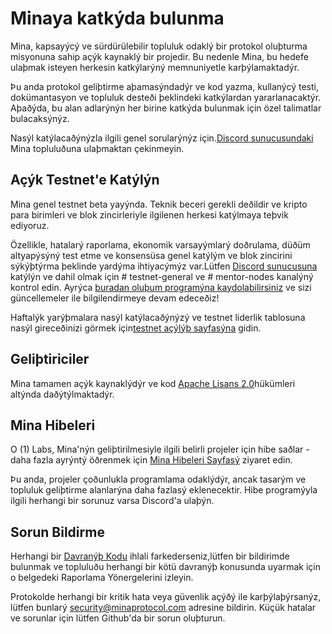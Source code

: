 
# Minaya katkýda bulunma

Mina, kapsayýcý ve sürdürülebilir topluluk odaklý bir protokol oluþturma misyonuna sahip açýk kaynaklý bir projedir. Bu nedenle Mina, bu hedefe ulaþmak isteyen herkesin katkýlarýný memnuniyetle karþýlamaktadýr.

Þu anda protokol geliþtirme aþamasýndadýr ve kod yazma, kullanýcý testi, dokümantasyon ve topluluk desteði þeklindeki katkýlardan yararlanacaktýr. Aþaðýda, bu alan adlarýnýn her birine katkýda bulunmak için özel talimatlar bulacaksýnýz.

Nasýl katýlacaðýnýzla ilgili genel sorularýnýz için.[Discord sunucusundaki](https://bit.ly/MinaDiscord) Mina topluluðuna ulaþmaktan çekinmeyin.

## Açýk Testnet'e Katýlýn

Mina genel testnet beta yayýnda. Teknik beceri gerekli deðildir ve kripto para birimleri ve blok zincirleriyle ilgilenen herkesi katýlmaya teþvik ediyoruz.

Özellikle, hatalarý raporlama, ekonomik varsayýmlarý doðrulama, düðüm altyapýsýný test etme ve konsensüsa genel katýlým ve blok zincirini sýkýþtýrma þeklinde yardýma ihtiyacýmýz var.Lütfen [Discord sunucusuna](https://bit.ly/MinaDiscord) katýlýn ve dahil olmak için # testnet-general ve # mentor-nodes kanalýný kontrol edin.
Ayrýca [buradan oluþum programýna kaydolabilirsiniz](/genesis) ve sizi güncellemeler ile bilgilendirmeye devam edeceðiz!

Haftalýk yarýþmalara nasýl katýlacaðýnýzý ve testnet liderlik tablosuna nasýl gireceðinizi görmek için[testnet açýlýþ sayfasýna](/testnet.html) gidin.

## Geliþtiriciler

Mina tamamen açýk kaynaklýdýr ve kod [Apache Lisans 2.0](https://github.com/MinaProtocol/mina/blob/master/LICENSE)hükümleri altýnda daðýtýlmaktadýr.

## Mina Hibeleri

O (1) Labs, Mina'nýn geliþtirilmesiyle ilgili belirli projeler için hibe saðlar - daha fazla ayrýntý öðrenmek için [Mina Hibeleri Sayfasý](https://minaprotocol.com/grants) ziyaret edin.

Þu anda, projeler çoðunlukla programlama odaklýdýr, ancak tasarým ve topluluk geliþtirme alanlarýna daha fazlasý eklenecektir. Hibe programýyla ilgili herhangi bir sorunuz varsa Discord'a ulaþýn.

## Sorun Bildirme

Herhangi bir [Davranýþ Kodu](https://github.com/MinaProtocol/mina/blob/develop/CODE_OF_CONDUCT.md) ihlali farkederseniz,lütfen bir bildirimde bulunmak ve topluluðu herhangi bir kötü davranýþ konusunda uyarmak için o belgedeki Raporlama Yönergelerini izleyin.

Protokolde herhangi bir kritik hata veya güvenlik açýðý ile karþýlaþýrsanýz, lütfen bunlarý security@minaprotocol.com adresine bildirin. Küçük hatalar ve sorunlar için lütfen Github'da bir sorun oluþturun.
